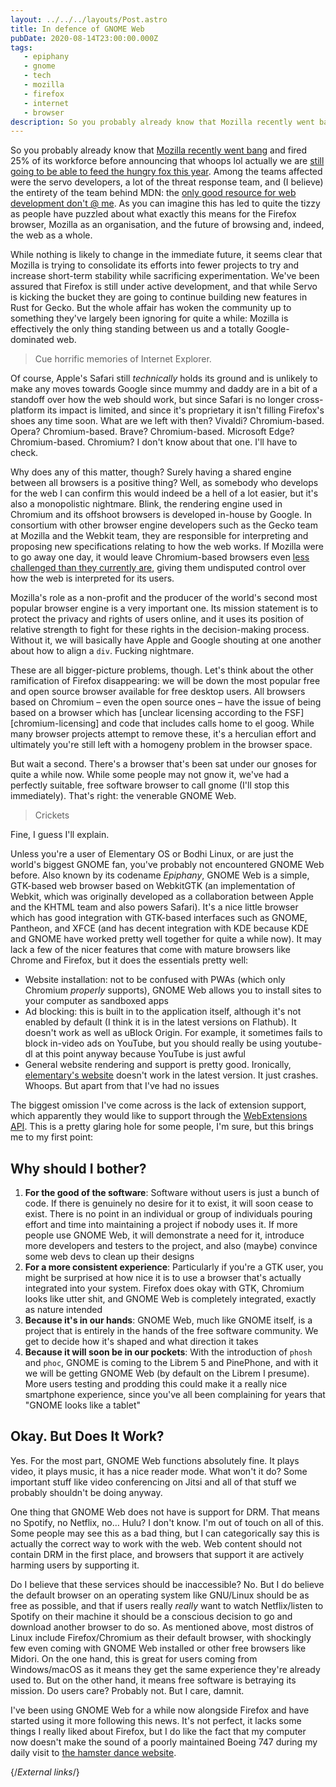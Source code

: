 ```yaml
---
layout: ../../../layouts/Post.astro
title: In defence of GNOME Web
pubDate: 2020-08-14T23:00:00.000Z
tags: 
   - epiphany
   - gnome
   - tech
   - mozilla
   - firefox
   - internet
   - browser
description: So you probably already know that Mozilla recently went bang and fired 25% of its workforce before announcing that whoops lol actually we are still going to be able to feed the hungry fox this year…
---
```


So you probably already know that [Mozilla recently went bang][mozilla-went-bang] and fired 25% of its workforce before announcing that whoops lol actually we are [still going to be able to feed the hungry fox this year][mozilla-google-search]. Among the teams affected were the servo developers, a lot of the threat response team, and (I believe) the entirety of the team behind MDN: the [only good resource for web development don't @ me][mdn]. As you can imagine this has led to quite the tizzy as people have puzzled about what exactly this means for the Firefox browser, Mozilla as an organisation, and the future of browsing and, indeed, the web as a whole.

While nothing is likely to change in the immediate future, it seems clear that Mozilla is trying to consolidate its efforts into fewer projects to try and increase short-term stability while sacrificing experimentation. We've been assured that Firefox is still under active development, and that while Servo is kicking the bucket they are going to continue building new features in Rust for Gecko. But the whole affair has woken the community up to something they've largely been ignoring for quite a while: Mozilla is effectively the only thing standing between us and a totally Google-dominated web.

> Cue horrific memories of Internet Explorer.

Of course, Apple's Safari still _technically_ holds its ground and is unlikely to make any moves towards Google since mummy and daddy are in a bit of a standoff over how the web should work, but since Safari is no longer cross-platform its impact is limited, and since it's proprietary it isn't filling Firefox's shoes any time soon. What are we left with then? Vivaldi? Chromium-based. Opera? Chromium-based. Brave? Chromium-based. Microsoft Edge? Chromium-based. Chromium? I don't know about that one. I'll have to check.

Why does any of this matter, though? Surely having a shared engine between all browsers is a positive thing? Well, as somebody who develops for the web I can confirm this would indeed be a hell of a lot easier, but it's also a monopolistic nightmare. Blink, the rendering engine used in Chromium and its offshoot browsers is developed in-house by Google. In consortium with other browser engine developers such as the Gecko team at Mozilla and the Webkit team, they are responsible for interpreting and proposing new specifications relating to how the web works. If Mozilla were to go away one day, it would leave Chromium-based browsers even [less challenged than they currently are][chromium-unchallenged], giving them undisputed control over how the web is interpreted for its users.

Mozilla's role as a non-profit and the producer of the world's second most popular browser engine is a very important one. Its mission statement is to protect the privacy and rights of users online, and it uses its position of relative strength to fight for these rights in the decision-making process. Without it, we will basically have Apple and Google shouting at one another about how to align a `div`. Fucking nightmare.

These are all bigger-picture problems, though. Let's think about the other ramification of Firefox disappearing: we will be down the most popular free and open source browser available for free desktop users. All browsers based on Chromium – even the open source ones – have the issue of being based on a browser which has [unclear licensing according to the FSF][chromium-licensing] and code that includes calls home to el goog. While many browser projects attempt to remove these, it's a herculian effort and ultimately you're still left with a homogeny problem in the browser space.

But wait a second. There's a browser that's been sat under our gnoses for quite a while now. While some people may not gnow it, we've had a perfectly suitable, free software browser to call gnome (I'll stop this immediately). That's right: the venerable GNOME Web.

> Crickets

Fine, I guess I'll explain.

Unless you're a user of Elementary OS or Bodhi Linux, or are just the world's biggest GNOME fan, you've probably not encountered GNOME Web before. Also known by its codename _Epiphany_, GNOME Web is a simple, GTK-based web browser based on WebkitGTK (an implementation of Webkit, which was originally developed as a collaboration between Apple and the KHTML team and also powers Safari). It's a nice little browser which has good integration with GTK-based interfaces such as GNOME, Pantheon, and XFCE (and has decent integration with KDE because KDE and GNOME have worked pretty well together for quite a while now). It may lack a few of the nicer features that come with mature browsers like Chrome and Firefox, but it does the essentials pretty well:

- Website installation: not to be confused with PWAs (which only Chromium _properly_ supports), GNOME Web allows you to install sites to your computer as sandboxed apps
- Ad blocking: this is built in to the application itself, although it's not enabled by default (I think it is in the latest versions on Flathub). It doesn't work as well as uBlock Origin. For example, it sometimes fails to block in-video ads on YouTube, but you should really be using youtube-dl at this point anyway because YouTube is just awful
- General website rendering and support is pretty good. Ironically, [elementary's website][elementary] doesn't work in the latest version. It just crashes. Whoops. But apart from that I've had no issues

The biggest omission I've come across is the lack of extension support, which apparently they would like to support through the [WebExtensions API][webextensions-api]. This is a pretty glaring hole for some people, I'm sure, but this brings me to my first point:

## Why should I bother?

1. **For the good of the software**: Software without users is just a bunch of code. If there is genuinely no desire for it to exist, it will soon cease to exist. There is no point in an individual or group of individuals pouring effort and time into maintaining a project if nobody uses it. If more people use GNOME Web, it will demonstrate a need for it, introduce more developers and testers to the project, and also (maybe) convince some web devs to clean up their designs
2. **For a more consistent experience**: Particularly if you're a GTK user, you might be surprised at how nice it is to use a browser that's actually integrated into your system. Firefox does okay with GTK, Chromium looks like utter shit, and GNOME Web is completely integrated, exactly as nature intended
3. **Because it's in our hands**: GNOME Web, much like GNOME itself, is a project that is entirely in the hands of the free software community. We get to decide how it's shaped and what direction it takes
4. **Because it will soon be in our pockets**: With the introduction of `phosh` and `phoc`, GNOME is coming to the Librem 5 and PinePhone, and with it we will be getting GNOME Web (by default on the Librem I presume). More users testing and prodding this could make it a really nice smartphone experience, since you've all been complaining for years that "GNOME looks like a tablet"

## Okay. But Does It Work?

Yes. For the most part, GNOME Web functions absolutely fine. It plays video, it plays music, it has a nice reader mode. What won't it do? Some important stuff like video conferencing on Jitsi and all of that stuff we probably shouldn't be doing anyway.

One thing that GNOME Web does not have is support for DRM. That means no Spotify, no Netflix, no… Hulu? I don't know. I'm out of touch on all of this. Some people may see this as a bad thing, but I can categorically say this is actually the correct way to work with the web. Web content should not contain DRM in the first place, and browsers that support it are actively harming users by supporting it.

Do I believe that these services should be inaccessible? No. But I do believe the default browser on an operating system like GNU/Linux should be as free as possible, and that if users really _really_ want to watch Netflix/listen to Spotify on their machine it should be a conscious decision to go and download another browser to do so. As mentioned above, most distros of Linux include Firefox/Chromium as their default browser, with shockingly few even coming with GNOME Web installed or other free browsers like Midori. On the one hand, this is great for users coming from Windows/macOS as it means they get the same experience they're already used to. But on the other hand, it means free software is betraying its mission. Do users care? Probably not. But I care, damnit.

I've been using GNOME Web for a while now alongside Firefox and have started using it more following this news. It's not perfect, it lacks some things I really liked about Firefox, but I do like the fact that my computer now doesn't make the sound of a poorly maintained Boeing 747 during my daily visit to [the hamster dance website][hamster-dance].

{/*External links*/}

[chromium-licensing0]: https://libreplanet.org/wiki/List_of_software_that_does_not_respect_the_Free_System_Distribution_Guidelines#chromium-browser
[chromium-unchallenged]: https://news.softpedia.com/news/chromium-browsers-running-on-at-least-77-of-all-desktop-computers-529886.shtml
[elementary]: https://elementary.io
[hamster-dance]: https://hamster.dance/hamsterdance/
[mdn]: https://developer.mozilla.org/
[mozilla-google-search]: https://www.theregister.com/2020/08/14/mozilla_google_search/
[mozilla-went-bang]: https://www.theregister.com/2020/08/11/mozilla_staff_layoffs_products_revenue/
[webextensions-api]: https://wiki.gnome.org/Apps/Web/Docs/FrequentlyAskedQuestions
